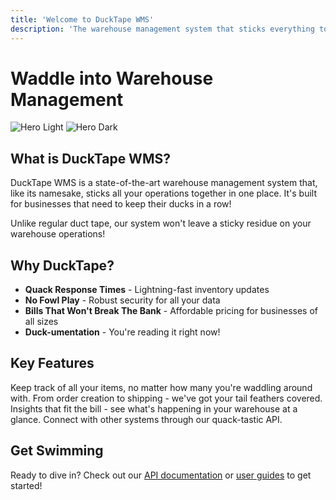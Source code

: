 ```yaml
---
title: 'Welcome to DuckTape WMS'
description: 'The warehouse management system that sticks everything together!'
---
```


# Waddle into Warehouse Management

<img
  className="block dark:hidden"
  src="/images/hero-light.png"
  alt="Hero Light"
/>
<img
  className="hidden dark:block"
  src="/images/hero-dark.png"
  alt="Hero Dark"
/>

## What is DuckTape WMS?

DuckTape WMS is a state-of-the-art warehouse management system that, like its namesake, sticks all your operations together in one place. It's built for businesses that need to keep their ducks in a row!

<Note>
  Unlike regular duct tape, our system won't leave a sticky residue on your warehouse operations!
</Note>

## Why DuckTape?

* **Quack Response Times** - Lightning-fast inventory updates
* **No Fowl Play** - Robust security for all your data
* **Bills That Won't Break The Bank** - Affordable pricing for businesses of all sizes
* **Duck-umentation** - You're reading it right now!

## Key Features

<CardGroup cols={2}>
  <Card title="Inventory Management" icon="box-taped" href="/guides/inventory-management">
    Keep track of all your items, no matter how many you're waddling around with.
  </Card>
  <Card title="Order Processing" icon="truck" href="/guides/order-processing">
    From order creation to shipping - we've got your tail feathers covered.
  </Card>
  <Card title="Dashboard Analytics" icon="chart-mixed" href="/guides/dashboard">
    Insights that fit the bill - see what's happening in your warehouse at a glance.
  </Card>
  <Card title="API Integration" icon="code" href="/api/overview">
    Connect with other systems through our quack-tastic API.
  </Card>
</CardGroup>

## Get Swimming

Ready to dive in? Check out our [API documentation](/api/overview) or [user guides](/guides/overview) to get started!